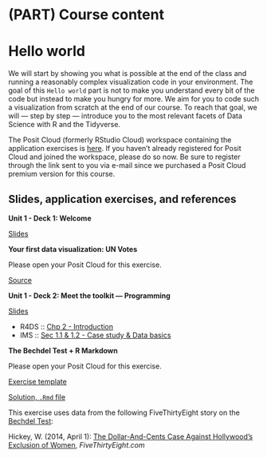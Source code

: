 # (PART) Course content {.unnumbered}

# Hello world {#hello-world}

We will start by showing you what is possible at the end of the class and running a reasonably complex visualization code in your environment.
The goal of this `Hello world` part is not to make you understand every bit of the code but instead to make you hungry for more.
We aim for you to code such a visualization from scratch at the end of our course.
To reach that goal, we will --- step by step --- introduce you to the most relevant facets of Data Science with R and the Tidyverse.

::: rstudio-cloud
The Posit Cloud (formerly RStudio Cloud) workspace containing the application exercises is [here](https://posit.cloud/spaces/389550).
If you haven't already registered for Posit Cloud and joined the workspace, please do so now.
Be sure to register through the link sent to you via e-mail since we purchased a Posit Cloud premium version for this course.
:::

## Slides, application exercises, and references

::: slide-deck
**Unit 1 - Deck 1: Welcome**

::: slides
[Slides](https://lukas-jue.github.io/intro-tidyverse-2023-january/slides/u1-d01-welcome/u1-d01-welcome.html#1)
:::
:::

::: application-exercise
**Your first data visualization: UN Votes**

Please open your Posit Cloud for this exercise.

::: source
[Source](https://github.com/lukas-jue/intro-tidyverse-2023-january/blob/master/docs/application-exercises/ae-01a-un-votes/unvotes.Rmd)
:::
:::

::: slide-deck
**Unit 1 - Deck 2: Meet the toolkit --- Programming**

::: slides
[Slides](https://lukas-jue.github.io/intro-tidyverse-2023-january/slides/u1-d02-toolkit-r/u1-d02-toolkit-r.html)
:::

::: reading
-   R4DS :: [Chp 2 - Introduction](https://r4ds.had.co.nz/explore-intro.html)
-   IMS :: [Sec 1.1 & 1.2 - Case study & Data basics](https://openintro-ims.netlify.app/getting-started-with-data.html#basic-stents-strokes)
:::
:::

::: application-exercise
**The Bechdel Test + R Markdown**

Please open your Posit Cloud for this exercise.

::: source
[Exercise template](https://github.com/lukas-jue/intro-tidyverse-2023-january/blob/master/docs/application-exercises/ae-02-bechdel-rmarkdown/bechdel.Rmd)
:::

::: source
[Solution, `.Rmd` file](https://github.com/lukas-jue/intro-tidyverse-2023-january/blob/master/docs/application-exercises/ae-02-bechdel-rmarkdown/bechdel-solution.Rmd)
:::

::: reading
This exercise uses data from the following FiveThirtyEight story on the [Bechdel Test](https://en.wikipedia.org/wiki/Bechdel_test):

Hickey, W.
(2014, April 1): [The Dollar-And-Cents Case Against Hollywood's Exclusion of Women](https://github.com/lukas-jue/intro-tidyverse-2023-january/blob/master/docs/application-exercises/ae-02-bechdel-rmarkdown/bechdel.Rmd), *FiveThirtyEight.com*
:::
:::

